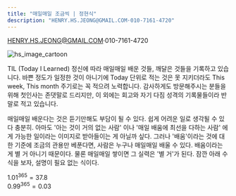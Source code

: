 ```yaml
---
title: "매일매일 조금씩 | 정현식"
description: "HENRY.HS.JEONG@GMAIL.COM·010-7161-4720"
---
```


HENRY.HS.JEONG@GMAIL.COM·010-7161-4720

![hs_image_cartoon](./hs_image_cartoon.png) 

TIL (Today I Learned) 정신에 따라 매일매일 배운 것들, 깨달은 것들을 기록하고 있습니다.
바쁜 정도가 일정한 것이 아니기에 Today 단위로 적는 것은 못 지키더라도
This week, This month 주기로는 꼭 적으려 노력합니다.
감사하게도 방문해주시는 분들을 위해 첫인사는 존댓말로 드리지만,
이 외에는 회고와 자기 다짐 성격의 기록물들이라 반말로 적고 있습니다.

매일매일 배운다는 것은 듣기만해도 부담이 될 수 있다. 쉽게 어려운 일로 생각될 수 있다 충분히.
아마도 '아는 것이 거의 없는 사람' 이나 '매일 배움에 최선을 다하는 사람' 에게 가능한 일이라는
이미지로 받아들이는 게 아닐까 싶다.
그러나 '배움'이라는 것에 대한 기준에 조금의 관용만 베푼다면, 사람은 누구나 매일매일 배울 수 있다.
배움이라는 게 별 거 아니기 때문이다. 물론 매일매일 쌓이면 그 실력은 '별 거'가 된다.
잠깐 아래 수식을 보자, 설명이 필요 없는 식이다.

$1.01^{365} = 37.8$  
$0.99^{365} = 0.03$
